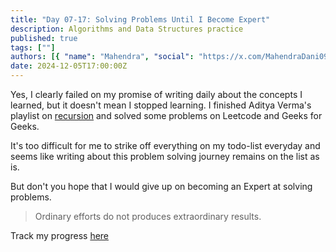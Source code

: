```yaml
---
title: "Day 07-17: Solving Problems Until I Become Expert"
description: Algorithms and Data Structures practice
published: true
tags: [""]
authors: [{ "name": "Mahendra", "social": "https://x.com/MahendraDani09" }]
date: 2024-12-05T17:00:00Z
---
```


Yes, I clearly failed on my promise of writing daily about the concepts I learned, but it doesn't mean I stopped learning. I finished Aditya Verma's playlist on [recursion](https://youtube.com/playlist?list=PL_z_8CaSLPWeT1ffjiImo0sYTcnLzo-wY&si=nOpGeZ40tVIEOnsx) and solved some problems on Leetcode and Geeks for Geeks. 

It's too difficult for me to strike off everything on my todo-list everyday and seems like writing about this problem solving journey remains on the list as is.

But don't you hope that I would give up on becoming an Expert at solving problems. 

> Ordinary efforts do not produces extraordinary results.

Track my progress [here](https://github.com/MahendraDani/problem-solving)